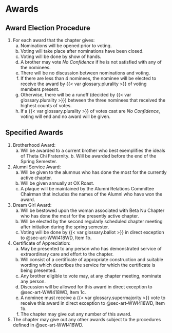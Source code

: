 # Awards {#sec-art-KAF5NVBG}

## Award Election Procedure {#sec-art-WWI418WD}

1. For each award that the chapter gives:
   a. Nominations will be opened prior to voting.
   a. Voting will take place after nominations have been closed.
   a. Voting will be done by show of hands.
   a. A brother may vote *No Confidence* if he is not satisfied with any of the nominees.
   a. There will be no discussion between nominations and voting.
   a. If there are less than 4 nominees, the nominee will be elected to receive the award by {{< var glossary.plurality >}} of voting members present.
   a. Otherwise, there will be a runoff (decided by {{< var glossary.plurality >}}) between the three nominees that received the highest counts of votes.
   a. If a {{< var glossary.plurality >}} of votes cast are *No Confidence*, voting will end and no award will be given.

## Specified Awards {#sec-art-GZYYZN72}

1. Brotherhood Award:
   a. Will be awarded to a current brother who best exemplifies the ideals of Theta Chi Fraternity. b. Will be awarded before the end of the Spring Semester.

1. Alumni Service Award:
   a. Will be given to the alumnus who has done the most for the currently active chapter.
   a. Will be given annually at OX Roast.
   a. A plaque will be maintained by the Alumni Relations Committee Chairman that includes the names of the Alumni who have won the award.

1. Dream Girl Award:
   a. Will be bestowed upon the woman associated with Beta Nu Chapter who has done the most for the presently active chapter.
   a. Will be elected by the second regularly scheduled chapter meeting after initiation during the spring semester.
   a. Voting will be done by {{< var glossary.ballot >}} in direct exception to @sec-art-WWI418WD, Item 1b.

1. Certificate of Appreciation:
   a. May be presented to any person who has demonstrated service of extraordinary care and effort to the chapter.\
   a. Will consist of a certificate of appropriate construction and suitable wording which describes the service for which the certificate is being presented.
   a. Any brother eligible to vote may, at any chapter meeting, nominate any person.
   a. Discussion will be allowed for this award in direct exception to @sec-art-WWI418WD, Item 1c.
   a. A nominee must receive a {{< var glossary.supermajority >}} vote to receive this award in direct exception to @sec-art-WWI418WD, Item 1b.
   a. The chapter may give out any number of this award.

1. The chapter may give out any other awards subject to the procedures defined in @sec-art-WWI418WD.
